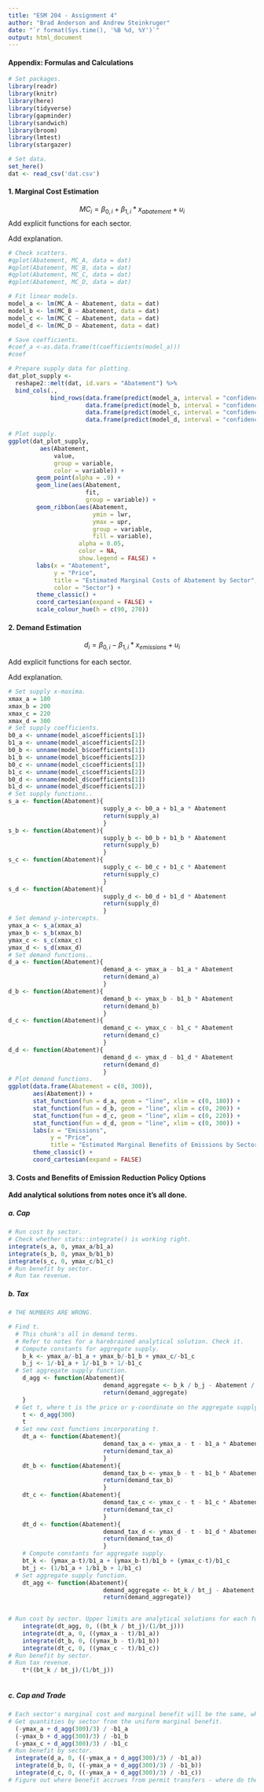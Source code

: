 ```yaml
---
title: "ESM 204 - Assignment 4"
author: "Brad Anderson and Andrew Steinkruger"
date: "`r format(Sys.time(), '%B %d, %Y')`"
output: html_document
---
```


#### Appendix: Formulas and Calculations

```r

# Set packages.
library(readr)
library(knitr)
library(here)
library(tidyverse)
library(gapminder)
library(sandwich)
library(broom)
library(lmtest)
library(stargazer)

# Set data.
set_here()
dat <- read_csv('dat.csv')

```

#### 1. Marginal Cost Estimation

$$ MC_i = \beta_{0, i} + \beta_{1, i} * x_{abatement} + u_i$$
Add explicit functions for each sector.

Add explanation.

```r
# Check scatters.
#qplot(Abatement, MC_A, data = dat)
#qplot(Abatement, MC_B, data = dat)
#qplot(Abatement, MC_C, data = dat)
#qplot(Abatement, MC_D, data = dat)

# Fit linear models.
model_a <- lm(MC_A ~ Abatement, data = dat)
model_b <- lm(MC_B ~ Abatement, data = dat)
model_c <- lm(MC_C ~ Abatement, data = dat)
model_d <- lm(MC_D ~ Abatement, data = dat)

# Save coefficients.
#coef_a <-as.data.frame(t(coefficients(model_a)))
#coef

# Prepare supply data for plotting.
dat_plot_supply <- 
  reshape2::melt(dat, id.vars = "Abatement") %>%
  bind_cols(., 
            bind_rows(data.frame(predict(model_a, interval = "confidence", level = 0.95)),
                      data.frame(predict(model_b, interval = "confidence", level = 0.95)),
                      data.frame(predict(model_c, interval = "confidence", level = 0.95)),
                      data.frame(predict(model_d, interval = "confidence", level = 0.95))))

# Plot supply.
ggplot(dat_plot_supply, 
         aes(Abatement,
             value,
             group = variable,
             color = variable)) +
        geom_point(alpha = .9) +
        geom_line(aes(Abatement, 
                      fit, 
                      group = variable)) +
        geom_ribbon(aes(Abatement, 
                        ymin = lwr, 
                        ymax = upr, 
                        group = variable, 
                        fill = variable), 
                    alpha = 0.05, 
                    color = NA, 
                    show.legend = FALSE) +
        labs(x = "Abatement", 
             y = "Price",
             title = "Estimated Marginal Costs of Abatement by Sector",
             color = "Sector") +
        theme_classic() +
        coord_cartesian(expand = FALSE) +
        scale_colour_hue(h = c(90, 270))

```

#### 2. Demand Estimation

$$ d_i = \beta_{0, i} - \beta_{1, i} * x_{emissions} + u_i$$

Add explicit functions for each sector.

Add explanation.

```r
# Set supply x-maxima.
xmax_a = 180
xmax_b = 200
xmax_c = 220
xmax_d = 300
# Set supply coefficients.
b0_a <- unname(model_a$coefficients[1])
b1_a <- unname(model_a$coefficients[2])
b0_b <- unname(model_b$coefficients[1])
b1_b <- unname(model_b$coefficients[2])
b0_c <- unname(model_c$coefficients[1])
b1_c <- unname(model_c$coefficients[2])
b0_d <- unname(model_d$coefficients[1])
b1_d <- unname(model_d$coefficients[2])
# Set supply functions..
s_a <- function(Abatement){
                           supply_a <- b0_a + b1_a * Abatement 
                           return(supply_a)
                           }
s_b <- function(Abatement){
                           supply_b <- b0_b + b1_b * Abatement 
                           return(supply_b)
                           }
s_c <- function(Abatement){
                           supply_c <- b0_c + b1_c * Abatement 
                           return(supply_c)
                           }
s_d <- function(Abatement){
                           supply_d <- b0_d + b1_d * Abatement 
                           return(supply_d)
                           }
# Set demand y-intercepts.
ymax_a <- s_a(xmax_a)
ymax_b <- s_b(xmax_b)
ymax_c <- s_c(xmax_c)
ymax_d <- s_d(xmax_d)
# Set demand functions..
d_a <- function(Abatement){
                           demand_a <- ymax_a - b1_a * Abatement
                           return(demand_a)
                           }
d_b <- function(Abatement){
                           demand_b <- ymax_b - b1_b * Abatement
                           return(demand_b)
                           }
d_c <- function(Abatement){
                           demand_c <- ymax_c - b1_c * Abatement
                           return(demand_c)
                           }
d_d <- function(Abatement){
                           demand_d <- ymax_d - b1_d * Abatement
                           return(demand_d)
                           }
# Plot demand functions.
ggplot(data.frame(Abatement = c(0, 300)),
       aes(Abatement)) +
       stat_function(fun = d_a, geom = "line", xlim = c(0, 180)) +
       stat_function(fun = d_b, geom = "line", xlim = c(0, 200)) +
       stat_function(fun = d_c, geom = "line", xlim = c(0, 220)) +
       stat_function(fun = d_d, geom = "line", xlim = c(0, 300)) +
       labs(x = "Emissions", 
            y = "Price",
            title = "Estimated Marginal Benefits of Emissions by Sector") +
       theme_classic() +
       coord_cartesian(expand = FALSE)

```

#### 3. Costs and Benefits of Emission Reduction Policy Options

**Add analytical solutions from notes once it's all done.**

##### a. Cap

```r
# Run cost by sector.
# Check whether stats::integrate() is working right.
integrate(s_a, 0, ymax_a/b1_a)
integrate(s_b, 0, ymax_b/b1_b) 
integrate(s_c, 0, ymax_c/b1_c)
# Run benefit by sector.
# Run tax revenue.

```

##### b. Tax

```r

# THE NUMBERS ARE WRONG.

# Find t.
  # This chunk's all in demand terms.
  # Refer to notes for a harebrained analytical solution. Check it. 
  # Compute constants for aggregate supply.
    b_k <- ymax_a/-b1_a + ymax_b/-b1_b + ymax_c/-b1_c
    b_j <- 1/-b1_a + 1/-b1_b + 1/-b1_c
  # Set aggregate supply function.
    d_agg <- function(Abatement){
                           demand_aggregate <- b_k / b_j - Abatement / b_j
                           return(demand_aggregate)
    }
  # Get t, where t is the price or y-coordinate on the aggregate supply curve at q = 300.
    t <- d_agg(300)
    t
  # Set new cost functions incorporating t.
    dt_a <- function(Abatement){
                           demand_tax_a <- ymax_a - t - b1_a * Abatement
                           return(demand_tax_a)
                           }
    dt_b <- function(Abatement){
                           demand_tax_b <- ymax_b - t - b1_b * Abatement
                           return(demand_tax_b)
                           }
    dt_c <- function(Abatement){
                           demand_tax_c <- ymax_c - t - b1_c * Abatement
                           return(demand_tax_c)
                           }
    dt_d <- function(Abatement){
                           demand_tax_d <- ymax_d - t - b1_d * Abatement
                           return(demand_tax_d)
                           }
    # Compute constants for aggregate supply.
    bt_k <- (ymax_a-t)/b1_a + (ymax_b-t)/b1_b + (ymax_c-t)/b1_c
    bt_j <- (1/b1_a + 1/b1_b + 1/b1_c)
  # Set aggregate supply function.
    dt_agg <- function(Abatement){
                           demand_aggregate <- bt_k / bt_j - Abatement / bt_j
                           return(demand_aggregate)}
    

# Run cost by sector. Upper limits are analytical solutions for each function's x-intercept.
    integrate(dt_agg, 0, ((bt_k / bt_j)/(1/bt_j)))
    integrate(dt_a, 0, ((ymax_a - t)/b1_a))
    integrate(dt_b, 0, ((ymax_b - t)/b1_b))
    integrate(dt_c, 0, ((ymax_c - t)/b1_c))
# Run benefit by sector.
# Run tax revenue.
    t*((bt_k / bt_j)/(1/bt_j))
    
```

##### c. Cap and Trade

```r
# Each sector's marginal cost and marginal benefit will be the same, what with the equimarginal principle.
# Get quantities by sector from the uniform marginal benefit.
  (-ymax_a + d_agg(300)/3) / -b1_a
  (-ymax_b + d_agg(300)/3) / -b1_b
  (-ymax_c + d_agg(300)/3) / -b1_c
# Run benefit by sector.
  integrate(d_a, 0, ((-ymax_a + d_agg(300)/3) / -b1_a))
  integrate(d_b, 0, ((-ymax_a + d_agg(300)/3) / -b1_b))
  integrate(d_c, 0, ((-ymax_a + d_agg(300)/3) / -b1_c))
# Figure out where benefit accrues from permit transfers - where do the rents go?

```


